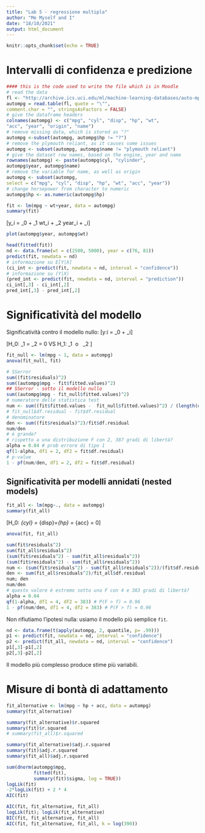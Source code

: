 ```yaml
---
title: "Lab 5 - regressione multipla"
author: "Me Myself and I"
date: "18/10/2021"
output: html_document
---
```


```r
knitr::opts_chunk$set(echo = TRUE)
```

# Intervalli di confidenza e predizione 



```r
#### this is the code used to write the file which is in Moodle
# read the data
fl <- "http://archive.ics.uci.edu/ml/machine-learning-databases/auto-mpg/auto-mpg.data"
autompg = read.table(fl, quote = "\"",
comment.char = "", stringsAsFactors = FALSE)
# give the dataframe headers
colnames(autompg) <- c("mpg", "cyl", "disp", "hp", "wt",
"acc", "year", "origin", "name")
# remove missing data, which is stored as "?"
autompg <-subset(autompg, autompg$hp != "?")
# remove the plymouth reliant, as it causes some issues
autompg <- subset(autompg, autompg$name != "plymouth reliant")
# give the dataset row names, based on the engine, year and name
rownames(autompg) <- paste(autompg$cyl, "cylinder",
autompg$year, autompg$name)
# remove the variable for name, as well as origin
autompg <- subset(autompg,
select = c("mpg", "cyl", "disp", "hp", "wt", "acc", "year"))
# change horsepower from character to numeric
autompg$hp <- as.numeric(autompg$hp)
```

```r
fit <- lm(mpg ~ wt+year, data = autompg)
summary(fit)
```

\[y_i = \beta_0 + \beta_1 wt_i + \beta_2 year_i + \varepsilon_i\]

```r
plot(autompg$year, autompg$wt)
```

```r
head(fitted(fit))
nd <- data.frame(wt = c(2500, 5000), year = c(76, 81))
predict(fit, newdata = nd)
# informazione su E[Y|X]
(ci_int <- predict(fit, newdata = nd, interval = "confidence"))
# informazione su (Y|X)
(pred_int <- predict(fit, newdata = nd, interval = "prediction"))
ci_int[,3] - ci_int[,2]
pred_int[,3] - pred_int[,2]
```

# Significatività del modello 

Significatività contro il modello nullo:
\[y:i = \beta_0 + \varepsilon_i\]

\[H_0: \beta_1 = \beta_2 = 0 \quad VS \quad H_1: \beta_1 \ o \  \beta_2 \neq 0\]

```r
fit_null <- lm(mpg ~ 1, data = autompg)
anova(fit_null, fit)
```

```r
# SSerror 
sum((fit$residuals)^2)
sum((autompg$mpg - fit$fitted.values)^2)
## SSerror - sotto il modello nullo 
sum((autompg$mpg - fit_null$fitted.values)^2)
# numeratore delle statistica test 
num <- sum((fit$fitted.values -  fit_null$fitted.values)^2) / (length(coef(fit)) - length(coef(fit_null)))
# fit_null$df.residual - fit$df.residual
# denominatore 
den <- sum((fit$residuals)^2)/fit$df.residual
num/den
# è grande? 
# rispetto a una distribuzione F con 2, 387 gradi di libertà? 
alpha = 0.04 # prob errore di tipo 1 
qf(1-alpha, df1 = 2, df2 = fit$df.residual)
# p-value
1 - pf(num/den, df1 = 2, df2 = fit$df.residual)
```


## Significatività per modelli annidati (nested models) 

```r
fit_all <- lm(mpg~., data = autompg)
summary(fit_all)
```

\[H_0: \beta_{cyl} = \beta_{disp}=\beta_{hp} = \beta_{acc} = 0\]

```r
anova(fit, fit_all)
```

```r
sum(fit$residuals^2)
sum(fit_all$residuals^2)
(sum(fit$residuals^2) - sum(fit_all$residuals^2))
(sum(fit$residuals^2) - sum(fit_all$residuals^2))
num <- (sum(fit$residuals^2) - sum(fit_all$residuals^2))/(fit$df.residual - fit_all$df.residual)
den <- sum(fit_all$residuals^2)/fit_all$df.residual
num; den
num/den 
# questo valore è estremo sotto una F con 4 e 383 gradi di libertà? 
alpha = 0.04
qf(1-alpha, df1 = 4, df2 = 383) # P(F > f) = 0.96
1 - pf(num/den, df1 = 4, df2 = 383) # P(F > f) = 0.96
```

Non rifiutiamo l'ipotesi nulla: usiamo il modello più semplice `fit`.  

```r
nd <- data.frame(t(apply(autompg, 2, quantile, p= .99)))
p1 <- predict(fit, newdata = nd, interval = "confidence")
p2 <- predict(fit_all, newdata = nd, interval = "confidence")
p1[,3]-p1[,2]
p2[,3]-p2[,2]
```

Il modello più complesso produce stime più variabili. 


# Misure di bontà di adattamento 

```r
fit_alternative <- lm(mpg ~ hp + acc, data = autompg)
summary(fit_alternative)
```

```r
summary(fit_alternative)$r.squared
summary(fit)$r.squared
# summary(fit_all)$r.squared

summary(fit_alternative)$adj.r.squared
summary(fit)$adj.r.squared
summary(fit_all)$adj.r.squared
```


```r
sum(dnorm(autompg$mpg, 
          fitted(fit), 
          summary(fit)$sigma, log = TRUE))
logLik(fit)
-2*logLik(fit) + 2 * 4
AIC(fit)
```

```r
AIC(fit, fit_alternative, fit_all)
logLik(fit); logLik(fit_alternative)
BIC(fit, fit_alternative, fit_all)
AIC(fit, fit_alternative, fit_all, k = log(390))
```




